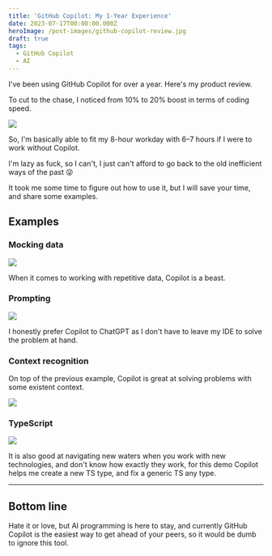 ```yaml
---
title: 'GitHub Copilot: My 1-Year Experience'
date: 2023-07-17T00:00:00.000Z
heroImage: /post-images/github-copilot-review.jpg
draft: true
tags:
  - GitHub Copilot
  - AI
---
```


I've been using GitHub Copilot for over a year. Here's my product review.

To cut to the chase, I noticed from 10% to 20% boost in terms of coding speed.

![](/post-images/Github-Copilot-Illustration.png)

So, I'm basically able to fit my 8-hour workday with 6–7 hours if I were to work without Copilot.

I'm lazy as fuck, so I can't, I just can't afford to go back to the old inefficient ways of the past 😜

It took me some time to figure out how to use it, but I will save your time, and share some examples.

## Examples

### Mocking data

![](/post-images/github-copilot-example-1.gif)

When it comes to working with repetitive data, Copilot is a beast.

### Prompting

![](/post-images/github-copilot-example-prompting.gif)

I honestly prefer Copilot to ChatGPT as I don't have to leave my IDE to solve the problem at hand.

### Context recognition

On top of the previous example, Copilot is great at solving problems with some existent context.

![](/post-images/github-copilot-example-context-recognition.gif)

### TypeScript

![](/post-images/github-copilot-example-typescript.gif)

It is also good at navigating new waters when you work with new technologies, and don't know how exactly they work, for this demo  Copilot helps me create a new TS type, and fix a generic TS any type.

***

## Bottom line

Hate it or love, but AI programming is here to stay, and currently GitHub Copilot is the easiest way to get ahead of your peers, so it would be dumb to ignore this tool.
